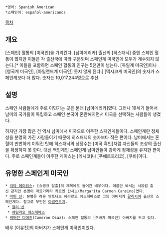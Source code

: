  *영어: Spanish American
 *스페인어: español-americanos

[[목차]]
== 개요 ==
[스페인] 혈통의 [미국인]을 가리킨다. [남아메리카] 출신의 [히스패닉] 중엔 스페인 혈통이 많지만 이들은 각 출신국에 따라 구분되며 스페인계 미국인에 모두가 계수되지 않는다.[* 이들을 포함하면 스페인 혈통의 인구는 5천만이 넘는다. [독일계 미국인]이나 [영국계 미국인], [아일랜드계 미국인] 못지 않게 된다.] [멕시코계 미국인]의 숫자가 스페인계보다 더 많다. 숫자는 10,017,244명으로 추산.
== 설명 ==
스페인 사람들에게 주로 이민가는 곳은 본래 [남아메리카]였다. 그러나 19세기 들어서 남미의 국가들이 독립하고 스페인 본국이 혼란해지면서 미국을 선택하는 사람들이 생겼다.

하지만 가장 많은 건 역시 남미에서 미국으로 이주한 스페인계들이다. 스페인계란 정체성을 분명히 가진 사람들이기 때문에 히스패닉의 숫자보다 적은 편이다. 남미에서는 혼혈이 빈번하게 이뤄진 탓에 히스패닉의 상당수는 [미국 흑인]처럼 자신들의 조상의 출신을 확정하지 못 한다. 대신 백인계인 스페인계 남미인들이 강하게 정체성을 유지한 편이다. 주로 스페인계들이 이주한 케이스는 [멕시코]나 [푸에르토리코], [쿠바]이다.

== 유명한 스페인계 미국인 ==
 * [[리타 헤이워스]]: [쇼생크 탈출]의 제목에도 들어간 배우이다. 이름만 봐서는 서유럽 출신 같지만 본명이 마르가리타 카르멘 칸시노(Margarita Carmen Cansino)였다.
 * [[마틴 신]]: 본명은 라몬 안토니오 헤라르도 에스테베스로 그의 아버지가 [[갈리시아]] 출신의 스페인계다. 참고로 부인은 [[아일랜드계 미국인|아일랜드계]].
  * [[찰리 신]]
  * [[에밀리오 에스테베스]]
 * [[캐머런 디애즈]](Cameron Diaz): 스페인 혈통의 [쿠바계 미국인] 아버지를 두고 있다.

배우 [이유진]의 아버지가 스페인계 미국인이었다.
